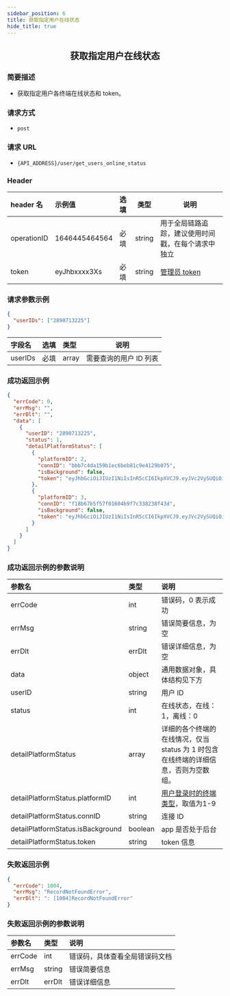 ```yaml
---
sidebar_position: 6
title: 获取指定用户在线状态
hide_title: true
---
```


<center>

## 获取指定用户在线状态

</center>

### 简要描述

- 获取指定用户各终端在线状态和 token。

### 请求方式

- `post`

### 请求 URL

- `{API_ADDRESS}/user/get_users_online_status`

### Header

| header 名   | 示例值        | 选填 | 类型   | 说明                                                                    |
| :---------- | :------------ | :--- | ------ | ----------------------------------------------------------------------- |
| operationID | 1646445464564 | 必填 | string | 用于全局链路追踪，建议使用时间戳，在每个请求中独立                      |
| token       | eyJhbxxxx3Xs  | 必填 | string | [管理员 token](docs/restapi/apis/authenticationManagement/getToken.mdx) |

### 请求参数示例

```json
{
  "userIDs": ["2890713225"]
}
```

| 字段名  | 选填 | 类型  | 说明                   |
| :------ | :--- | :---- | ---------------------- |
| userIDs | 必填 | array | 需要查询的用户 ID 列表 |

### 成功返回示例

```json
{
  "errCode": 0,
  "errMsg": "",
  "errDlt": "",
  "data": [
    {
      "userID": "2890713225",
      "status": 1,
      "detailPlatformStatus": [
        {
          "platformID": 2,
          "connID": "bbb7c4da159b1ec6beb81c9e4129b075",
          "isBackground": false,
          "token": "eyJhbGciOiJIUzI1NiIsInR5cCI6IkpXVCJ9.eyJVc2VySUQiOiIyODkwNzEzMjI1IiwiUGxhdGZvcm1JRCI6MywiZXhwIjoxNzA0Njk1NzI0LCJuYmYiOjE2OTY5MTk0MjQsImlhdCI6MTY5NjkxOTcyNH0.-TBNT0YKn_8YH9oO8A8SYEpNzOg1-EQD8O23R0MsVLE"
        },
        {
          "platformID": 3,
          "connID": "f18b67b5f57f01604b9f7c338238f43d",
          "isBackground": false,
          "token": "eyJhbGciOiJIUzI1NiIsInR5cCI6IkpXVCJ9.eyJVc2VySUQiOiIyODkwNzEzMjI1IiwiUGxhdGZvcm1JRCI6MiwiZXhwIjoxNzA0NTA5ODg4LCJuYmYiOjE2OTY3MzM1ODgsImlhdCI6MTY5NjczMzg4OH0.uii4Sf05z7VIGCDXUEtqq7cwdXakWkJJrCwYUigvc3I"
        }
      ]
    }
  ]
}
```

### 成功返回示例的参数说明

| 参数名                            | 类型    | 说明                                                                                                                                                            |
| :-------------------------------- | :------ | :-------------------------------------------------------------------------------------------------------------------------------------------------------------- |
| errCode                           | int     | 错误码，0 表示成功                                                                                                                                              |
| errMsg                            | string  | 错误简要信息，为空                                                                                                                                              |
| errDlt                            | errDlt  | 错误详细信息，为空                                                                                                                                              |
| data                              | object  | 通用数据对象，具体结构见下方                                                                                                                                    |
| userID                            | string  | 用户 ID                                                                                                                                                         |
| status                            | int     | 在线状态，在线：1，离线：0                                                                                                                                      |
| detailPlatformStatus              | array   | 详细的各个终端的在线情况，仅当 status 为 1 时包含在线终端的详细信息，否则为空数组。                                                                                                             |
| detailPlatformStatus.platformID     | int  | [用户登录时的终端类型](docs/restapi/commonFields.mdx)，取值为1-9 |
| detailPlatformStatus.connID       | string  | 连接 ID                                                                                                                                                         |
| detailPlatformStatus.isBackground | boolean | app 是否处于后台                                                                                                                                                |
| detailPlatformStatus.token        | string  | token 信息                                                                                                                                                      |

### 失败返回示例

```json
{
  "errCode": 1004,
  "errMsg": "RecordNotFoundError",
  "errDlt": ": [1004]RecordNotFoundError"
}
```

### 失败返回示例的参数说明

| 参数名  | 类型   | 说明                           |
| :------ | :----- | :----------------------------- |
| errCode | int    | 错误码，具体查看全局错误码文档 |
| errMsg  | string | 错误简要信息                   |
| errDlt  | errDlt | 错误详细信息                   |
